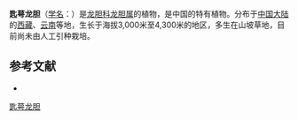 {{Speciesbox
| name = 匙萼龙胆
| status = 
| status_system = 
| image =
| genus = Gentiana
| species = stragulata
| authority = Balf. f. et Forrest ex Marq.
}}

'''匙萼龙胆'''（[[学名|学名]]：{{lang|la|''Gentiana stragulata''}}）是[[龙胆科|龙胆科]][[龙胆属|龙胆属]]的植物，是中国的特有植物。分布于[[中国大陆|中国大陆]]的[[西藏|西藏]]、[[云南|云南]]等地，生长于海拔3,000米至4,300米的地区，多生在山坡草地，目前尚未由人工引种栽培。

== 参考文献 ==
<div class="references-small">
* {{cite web| url =http://www.bioinfo.cn/db05/KmzwSpecies.php?action=view&id=8469| title =匙萼龙胆| work =《中国高等植物数据库全库》| publisher =中国科学院微生物研究所| author =昆明植物研究所| accessdate =2009-02-24| deadurl =yes| archiveurl =https://web.archive.org/web/20160305052505/http://www.bioinfo.cn/db05/KmzwSpecies.php?action=view&id=8469| archivedate =2016-03-05}}
</div>
{{Taxonbar|from=Q10904202}}

[[Category:龙胆属|匙萼龙胆]]


{{植物小作品}}